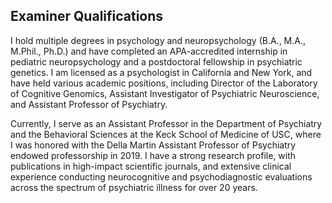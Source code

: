 ## Examiner Qualifications

I hold multiple degrees in psychology and neuropsychology (B.A., M.A., M.Phil., Ph.D.) and have completed an APA-accredited internship in pediatric neuropsychology and a postdoctoral fellowship in psychiatric genetics. I am licensed as a psychologist in California and New York, and have held various academic positions, including Director of the Laboratory of Cognitive Genomics, Assistant Investigator of Psychiatric Neuroscience, and Assistant Professor of Psychiatry. 

Currently, I serve as an Assistant Professor in the Department of Psychiatry and the Behavioral Sciences at the Keck School of Medicine of USC, where I was honored with the Della Martin Assistant Professor of Psychiatry endowed professorship in 2019. I have a strong research profile, with publications in high-impact scientific journals, and extensive clinical experience conducting neurocognitive and psychodiagnostic evaluations across the spectrum of psychiatric illness for over 20 years.
